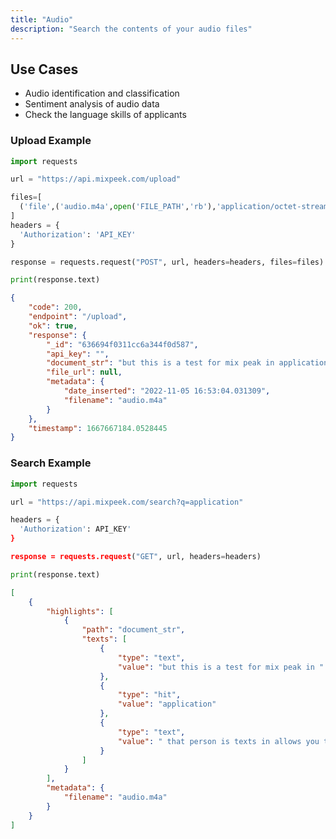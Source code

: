 ```yaml
---
title: "Audio"
description: "Search the contents of your audio files"
---
```


## Use Cases

- Audio identification and classification
- Sentiment analysis of audio data
- Check the language skills of applicants

### Upload Example

<CodeGroup>

```python upload.py
import requests

url = "https://api.mixpeek.com/upload"

files=[
  ('file',('audio.m4a',open('FILE_PATH','rb'),'application/octet-stream'))
]
headers = {
  'Authorization': 'API_KEY'
}

response = requests.request("POST", url, headers=headers, files=files)

print(response.text)
```

```json response.json
{
    "code": 200,
    "endpoint": "/upload",
    "ok": true,
    "response": {
        "_id": "636694f0311cc6a344f0d587",
        "api_key": "",
        "document_str": "but this is a test for mix peak in application that person is texts in allo...",
        "file_url": null,
        "metadata": {
            "date_inserted": "2022-11-05 16:53:04.031309",
            "filename": "audio.m4a"
        }
    },
    "timestamp": 1667667184.0528445
}
```

</CodeGroup>


### Search Example

<CodeGroup>

```python search.py
import requests

url = "https://api.mixpeek.com/search?q=application"

headers = {
  'Authorization': API_KEY'
}

response = requests.request("GET", url, headers=headers)

print(response.text)
```

```json response
[
    {
        "highlights": [
            {
                "path": "document_str",
                "texts": [
                    {
                        "type": "text",
                        "value": "but this is a test for mix peak in "
                    },
                    {
                        "type": "hit",
                        "value": "application"
                    },
                    {
                        "type": "text",
                        "value": " that person is texts in allows you to korea with singly p. i."
                    }
                ]
            }
        ],
        "metadata": {
            "filename": "audio.m4a"
        }
    }
]
```

</CodeGroup>
